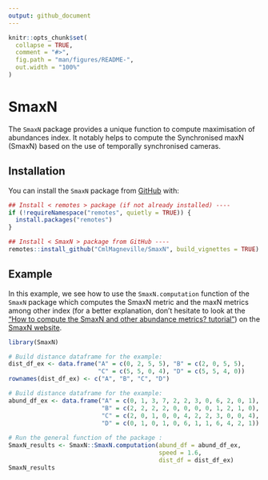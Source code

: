 ```yaml
---
output: github_document
---
```


<!-- README.md is generated from README.Rmd. Please edit that file -->

```r
knitr::opts_chunk$set(
  collapse = TRUE,
  comment = "#>",
  fig.path = "man/figures/README-",
  out.width = "100%"
)
```

# SmaxN

The `SmaxN` package provides a unique function to compute maximisation of 
abundances index. It notably helps to compute the Synchronised maxN (SmaxN) based on
the use of temporally synchronised cameras.


## Installation


You can install the `SmaxN` package from [GitHub](https://github.com/) with:

```r
## Install < remotes > package (if not already installed) ----
if (!requireNamespace("remotes", quietly = TRUE)) {
  install.packages("remotes")
}

## Install < SmaxN > package from GitHub ----
remotes::install_github("CmlMagneville/SmaxN", build_vignettes = TRUE)

```


## Example

In this example, we see how to use the `SmaxN.computation` function of the 
`SmaxN` package which computes the SmaxN metric and the maxN metrics among other 
index (for a better explanation, don't hesitate to look at the ["How to compute the SmaxN and other abundance metrics? tutorial"]()) on the [SmaxN website]().

```r
library(SmaxN)

# Build distance dataframe for the example:
dist_df_ex <- data.frame("A" = c(0, 2, 5, 5), "B" = c(2, 0, 5, 5), 
                         "C" = c(5, 5, 0, 4), "D" = c(5, 5, 4, 0))
rownames(dist_df_ex) <- c("A", "B", "C", "D")

# Build distance dataframe for the example:
abund_df_ex <- data.frame("A" = c(0, 1, 3, 7, 2, 2, 3, 0, 6, 2, 0, 1), 
                          "B" = c(2, 2, 2, 2, 0, 0, 0, 0, 1, 2, 1, 0), 
                          "C" = c(2, 0, 1, 0, 0, 4, 2, 2, 3, 0, 0, 4), 
                          "D" = c(0, 1, 0, 1, 0, 6, 1, 1, 6, 4, 2, 1))
 
# Run the general function of the package :
SmaxN_results <- SmaxN::SmaxN.computation(abund_df = abund_df_ex, 
                                          speed = 1.6, 
                                          dist_df = dist_df_ex)
SmaxN_results

```
